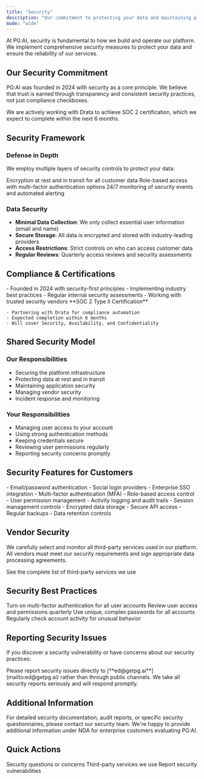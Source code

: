 ```yaml
---
title: "Security"
description: "Our commitment to protecting your data and maintaining platform security"
mode: "wide"
---
```


At PG:AI, security is fundamental to how we build and operate our platform. We implement comprehensive security measures to protect your data and ensure the reliability of our services.

## Our Security Commitment

PG:AI was founded in 2024 with security as a core principle. We believe that trust is earned through transparency and consistent security practices, not just compliance checkboxes.

<Info>
  We are actively working with Drata to achieve SOC 2 certification, which we expect to complete within the next 6 months.
</Info>

## Security Framework

### **Defense in Depth**

We employ multiple layers of security controls to protect your data:

<CardGroup cols={3}>
  <Card title="Data Protection" icon="shield">
    Encryption at rest and in transit for all customer data
  </Card>
  <Card title="Access Control" icon="key">
    Role-based access with multi-factor authentication options
  </Card>
  <Card title="Continuous Monitoring" icon="eye">
    24/7 monitoring of security events and automated alerting
  </Card>
</CardGroup>

### **Data Security**

- **Minimal Data Collection**: We only collect essential user information (email and name)
- **Secure Storage**: All data is encrypted and stored with industry-leading providers
- **Access Restrictions**: Strict controls on who can access customer data
- **Regular Reviews**: Quarterly access reviews and security assessments

## Compliance & Certifications

<Tabs>
  <Tab title="Current Status">
    - Founded in 2024 with security-first principles
    - Implementing industry best practices
    - Regular internal security assessments
    - Working with trusted security vendors
  </Tab>
  <Tab title="In Progress">
    **SOC 2 Type II Certification**

    - Partnering with Drata for compliance automation
    - Expected completion within 6 months
    - Will cover Security, Availability, and Confidentiality
  </Tab>
</Tabs>

## Shared Security Model

### **Our Responsibilities**

- Securing the platform infrastructure
- Protecting data at rest and in transit
- Maintaining application security
- Managing vendor security
- Incident response and monitoring

### **Your Responsibilities**

- Managing user access to your account
- Using strong authentication methods
- Keeping credentials secure
- Reviewing user permissions regularly
- Reporting security concerns promptly

## Security Features for Customers

<AccordionGroup>
  <Accordion title="Authentication Options">
    - Email/password authentication
    - Social login providers
    - Enterprise SSO integration
    - Multi-factor authentication (MFA)
  </Accordion>
  <Accordion title="Access Management">
    - Role-based access control
    - User permission management
    - Activity logging and audit trails
    - Session management controls
  </Accordion>
  <Accordion title="Data Protection">
    - Encrypted data storage
    - Secure API access
    - Regular backups
    - Data retention controls
  </Accordion>
</AccordionGroup>

## Vendor Security

We carefully select and monitor all third-party services used in our platform. All vendors must meet our security requirements and sign appropriate data processing agreements.

<Card title="View Subprocessors" icon="list" href="/security/subprocessors">
  See the complete list of third-party services we use
</Card>

## Security Best Practices

<Steps>
  <Step title="Enable MFA">
    Turn on multi-factor authentication for all user accounts
  </Step>
  <Step title="Regular Reviews">
    Review user access and permissions quarterly
  </Step>
  <Step title="Strong Passwords">
    Use unique, complex passwords for all accounts
  </Step>
  <Step title="Monitor Activity">
    Regularly check account activity for unusual behavior
  </Step>
</Steps>

## Reporting Security Issues

If you discover a security vulnerability or have concerns about our security practices:

<Warning>
  Please report security issues directly to [**ed@getpg.ai**](mailto:ed@getpg.ai) rather than through public channels. We take all security reports seriously and will respond promptly.
</Warning>

## Additional Information

For detailed security documentation, audit reports, or specific security questionnaires, please contact our security team. We're happy to provide additional information under NDA for enterprise customers evaluating PG:AI.

## Quick Actions

<CardGroup cols={3}>
  <Card title="Contact Security" icon="envelope" href="mailto:ed@getpg.ai">
    Security questions or concerns
  </Card>
  <Card title="View Subprocessors" icon="list" href="/security/subprocessors">
    Third-party services we use
  </Card>
  <Card title="Report an Issue" icon="flag" href="mailto:ed@getpg.ai">
    Report security vulnerabilities
  </Card>
</CardGroup>